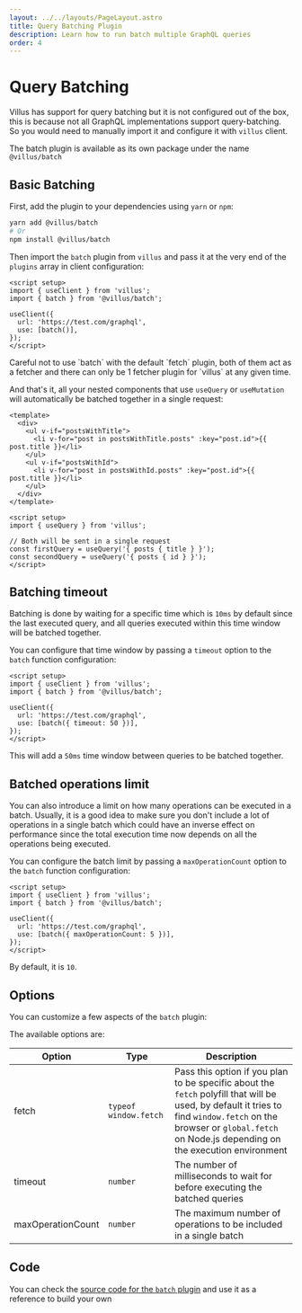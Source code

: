 ```yaml
---
layout: ../../layouts/PageLayout.astro
title: Query Batching Plugin
description: Learn how to run batch multiple GraphQL queries
order: 4
---
```



# Query Batching

Villus has support for query batching but it is not configured out of the box, this is because not all GraphQL implementations support query-batching. So you would need to manually import it and configure it with `villus` client.

The batch plugin is available as its own package under the name `@villus/batch`

## Basic Batching

First, add the plugin to your dependencies using `yarn` or `npm`:

```bash
yarn add @villus/batch
# Or
npm install @villus/batch
```

Then import the `batch` plugin from `villus` and pass it at the very end of the `plugins` array in client configuration:

```vue
<script setup>
import { useClient } from 'villus';
import { batch } from '@villus/batch';

useClient({
  url: 'https://test.com/graphql',
  use: [batch()],
});
</script>
```

<DocTip type="danger">
  Careful not to use `batch` with the default `fetch` plugin, both of them act as a fetcher and there can only be 1
  fetcher plugin for `villus` at any given time.
</DocTip>

And that's it, all your nested components that use `useQuery` or `useMutation` will automatically be batched together in a single request:

```vue
<template>
  <div>
    <ul v-if="postsWithTitle">
      <li v-for="post in postsWithTitle.posts" :key="post.id">{{ post.title }}</li>
    </ul>
    <ul v-if="postsWithId">
      <li v-for="post in postsWithId.posts" :key="post.id">{{ post.title }}</li>
    </ul>
  </div>
</template>

<script setup>
import { useQuery } from 'villus';

// Both will be sent in a single request
const firstQuery = useQuery('{ posts { title } }');
const secondQuery = useQuery('{ posts { id } }');
</script>
```

## Batching timeout

Batching is done by waiting for a specific time which is `10ms` by default since the last executed query, and all queries executed within this time window will be batched together.

You can configure that time window by passing a `timeout` option to the `batch` function configuration:

```vue{7}
<script setup>
import { useClient } from 'villus';
import { batch } from '@villus/batch';

useClient({
  url: 'https://test.com/graphql',
  use: [batch({ timeout: 50 })],
});
</script>
```

This will add a `50ms` time window between queries to be batched together.

## Batched operations limit

You can also introduce a limit on how many operations can be executed in a batch. Usually, it is a good idea to make sure you don't include a lot of operations in a single batch which could have an inverse effect on performance since the total execution time now depends on all the operations being executed.

You can configure the batch limit by passing a `maxOperationCount` option to the `batch` function configuration:

```vue{7}
<script setup>
import { useClient } from 'villus';
import { batch } from '@villus/batch';

useClient({
  url: 'https://test.com/graphql',
  use: [batch({ maxOperationCount: 5 })],
});
</script>
```

By default, it is `10`.

## Options

You can customize a few aspects of the `batch` plugin:

The available options are:

| Option            | Type                  | Description                                                                                                                                                                                                             |
| ----------------- | --------------------- | ----------------------------------------------------------------------------------------------------------------------------------------------------------------------------------------------------------------------- |
| fetch             | `typeof window.fetch` | Pass this option if you plan to be specific about the `fetch` polyfill that will be used, by default it tries to find `window.fetch` on the browser or `global.fetch` on Node.js depending on the execution environment |
| timeout           | `number`              | The number of milliseconds to wait for before executing the batched queries                                                                                                                                             |
| maxOperationCount | `number`              | The maximum number of operations to be included in a single batch                                                                                                                                                       |

## Code

You can check the [source code for the `batch` plugin](https://github.com/logaretm/villus/blob/main/packages/batch/src/index.ts) and use it as a reference to build your own
